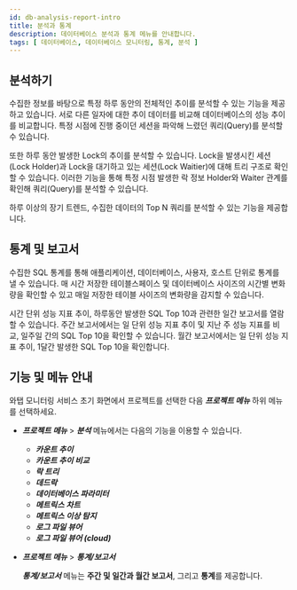 ```yaml
---
id: db-analysis-report-intro
title: 분석과 통계
description: 데이터베이스 분석과 통계 메뉴를 안내합니다. 
tags: [ 데이터베이스, 데이터베이스 모니터링, 통계, 분석 ]
---
```


<!-- 분석과 통계 / 애플리케이션 분석하기 -->
<!-- 분석 개요 필요 / 검토하기?-->

## 분석하기

수집한 정보를 바탕으로 특정 하루 동안의 전체적인 추이를 분석할 수 있는 기능을 제공하고 있습니다. 서로 다른 일자에 대한 추이 데이터를 비교해 데이터베이스의 성능 추이를 비교합니다. 특정 시점에 진행 중이던 세션을 파악해 느렸던 쿼리(Query)를 분석할 수 있습니다.

또한 하루 동안 발생한 Lock의 추이를 분석할 수 있습니다. Lock을 발생시킨 세션(Lock Holder)과 Lock을 대기하고 있는 세션(Lock Waitier)에 대해 트리 구조로 확인할 수 있습니다. 이러한 기능을 통해 특정 시점 발생한 락 정보 Holder와 Waiter 관계를 확인해 쿼리(Query)를 분석할 수 있습니다.

하루 이상의 장기 트렌드, 수집한 데이터의 Top N 쿼리를 분석할 수 있는 기능을 제공합니다.

## 통계 및 보고서

수집한 SQL 통계를 통해 애플리케이션, 데이터베이스, 사용자, 호스트 단위로 통계를 낼 수 있습니다. 매 시간 저장한 테이블스페이스 및 데이터베이스 사이즈의 시간별 변화량을 확인할 수 있고 매일 저장한 테이블 사이즈의 변화량을 감지할 수 있습니다.

시간 단위 성능 지표 추이, 하루동안 발생한 SQL Top 10과 관련한 일간 보고서를 열람할 수 있습니다. 주간 보고서에서는 일 단위 성능 지표 추이 및 지난 주 성능 지표를 비교, 일주일 간의 SQL Top 10을 확인할 수 있습니다. 월간 보고서에서는 일 단위 성능 지표 추이, 1달간 발생한 SQL Top 10을 확인합니다.

## 기능 및 메뉴 안내

와탭 모니터링 서비스 초기 화면에서 프로젝트를 선택한 다음 ***프로젝트 메뉴*** 하위 메뉴를 선택하세요. 

* ***프로젝트 메뉴*** > ***분석*** 메뉴에서는 다음의 기능을 이용할 수 있습니다.
    * ***카운트 추이***
    * ***카운트 추이 비교***
    * ***락 트리***
    * ***데드락***
    * ***데이터베이스 파라미터***
    * ***메트릭스 차트***
    * ***메트릭스 이상 탐지***
    * ***로그 파일 뷰어***
    * ***로그 파일 뷰어 (cloud)***

* ***프로젝트 메뉴*** > ***통계/보고서***

    ***통계/보고서*** 메뉴는 **주간 및 일간과 월간 보고서**, 그리고 **통계**를 제공합니다.